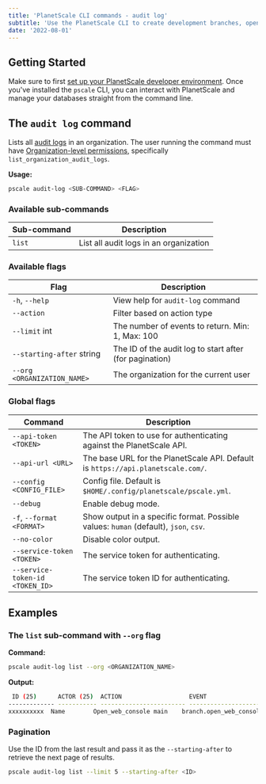 ```yaml
---
title: 'PlanetScale CLI commands - audit log'
subtitle: 'Use the PlanetScale CLI to create development branches, open deploy requests, and make non-blocking schema changes directly from your terminal.'
date: '2022-08-01'
---
```


## Getting Started

Make sure to first [set up your PlanetScale developer environment](/docs/concepts/planetscale-environment-setup). Once you've installed the `pscale` CLI, you can interact with PlanetScale and manage your databases straight from the command line.

## The `audit log` command

Lists all [audit logs](/docs/concepts/audit-log) in an organization. The user running the command must have [Organization-level permissions](/docs/concepts/access-control), specifically `list_organization_audit_logs`.

**Usage:**

```bash
pscale audit-log <SUB-COMMAND> <FLAG>
```

### Available sub-commands

| **Sub-command** | **Description**                        |
| --------------- | -------------------------------------- |
| `list`          | List all audit logs in an organization |

### Available flags

| **Flag**                    | **Description**                                         |
| --------------------------- | ------------------------------------------------------- |
| `-h`, `--help`              | View help for `audit-log` command                       |
| `--action`                  | Filter based on action type                             |
| `--limit` int               | The number of events to return. Min: 1, Max: 100        |
| `--starting-after` string   | The ID of the audit log to start after (for pagination) |
| `--org <ORGANIZATION_NAME>` | The organization for the current user                   |

### Global flags

| **Command**                     | **Description**                                                                      |
| ------------------------------- | ------------------------------------------------------------------------------------ |
| `--api-token <TOKEN>`           | The API token to use for authenticating against the PlanetScale API.                 |
| `--api-url <URL>`               | The base URL for the PlanetScale API. Default is `https://api.planetscale.com/`.     |
| `--config <CONFIG_FILE>`        | Config file. Default is `$HOME/.config/planetscale/pscale.yml`.                      |
| `--debug`                       | Enable debug mode.                                                                   |
| `-f`, `--format <FORMAT>`       | Show output in a specific format. Possible values: `human` (default), `json`, `csv`. |
| `--no-color`                    | Disable color output.                                                                |
| `--service-token <TOKEN>`       | The service token for authenticating.                                                |
| `--service-token-id <TOKEN_ID>` | The service token ID for authenticating.                                             |

## Examples

### The `list` sub-command with `--org` flag

**Command:**

```bash
pscale audit-log list --org <ORGANIZATION_NAME>
```

**Output:**

```bash
 ID (25)      ACTOR (25)  ACTION                   EVENT                     REMOTE IP      LOCATION         CREATED AT
------------- ----------- ------------------------ ------------------------ --------------- ---------------- ------------
xxxxxxxxxx  Name        Open_web_console main    branch.open_web_console  xxx.xxx.xxx.x   Los Angeles, CA  1 day ago
```

### Pagination

Use the ID from the last result and pass it as the `--starting-after` to retrieve the next page of results.

```bash
pscale audit-log list --limit 5 --starting-after <ID>
```
